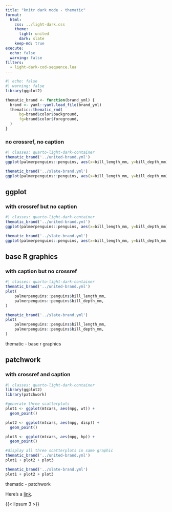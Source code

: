 ```yaml
---
title: "knitr dark mode - thematic"
format:
  html:
    css: ../light-dark.css
    theme:
      light: united
      dark: slate
    keep-md: true
execute:
  echo: false
  warning: false
filters:
  - light-dark-cod-sequence.lua
---
```


```r
#| echo: false
#| warning: false
library(ggplot2)

thematic_brand <- function(brand_yml) {
  brand <- yaml::yaml.load_file(brand_yml)
  thematic::thematic_rmd(
      bg=brand$color$background,
      fg=brand$color$foreground,
  )
}
```


### no crossref, no caption

```r
#| classes: quarto-light-dark-container
thematic_brand('../united-brand.yml')
ggplot(palmerpenguins::penguins, aes(x=bill_length_mm, y=bill_depth_mm)) + geom_point()

thematic_brand('../slate-brand.yml')
ggplot(palmerpenguins::penguins, aes(x=bill_length_mm, y=bill_depth_mm)) + geom_point()
```

## ggplot
### with crossref but no caption

::: {#fig-thematic-ggplot}
```r
#| classes: quarto-light-dark-container
thematic_brand('../united-brand.yml')
ggplot(palmerpenguins::penguins, aes(x=bill_length_mm, y=bill_depth_mm)) + geom_point()

thematic_brand('../slate-brand.yml')
ggplot(palmerpenguins::penguins, aes(x=bill_length_mm, y=bill_depth_mm)) + geom_point()
```
:::

## base R graphics
### with caption but no crossref

::: {}
```r
#| classes: quarto-light-dark-container
thematic_brand('../united-brand.yml')
plot(
    palmerpenguins::penguins$bill_length_mm,
    palmerpenguins::penguins$bill_depth_mm,
)

thematic_brand('../slate-brand.yml')
plot(
    palmerpenguins::penguins$bill_length_mm,
    palmerpenguins::penguins$bill_depth_mm,
)
```

thematic - base r graphics

:::

## patchwork
### with crossref and caption

::: {#fig-thematic-patchwork}
```r
#| classes: quarto-light-dark-container
library(ggplot2)
library(patchwork)

#generate three scatterplots
plot1 <- ggplot(mtcars, aes(mpg, wt)) +
  geom_point()

plot2 <- ggplot(mtcars, aes(mpg, disp)) +
  geom_point()

plot3 <- ggplot(mtcars, aes(mpg, hp)) +
  geom_point()

#display all three scatterplots in same graphic
thematic_brand('../united-brand.yml')
plot1 + plot2 + plot3

thematic_brand('../slate-brand.yml')
plot1 + plot2 + plot3

```
thematic - patchwork
:::


Here's a [link](https://example.com).

{{< lipsum 3 >}}
